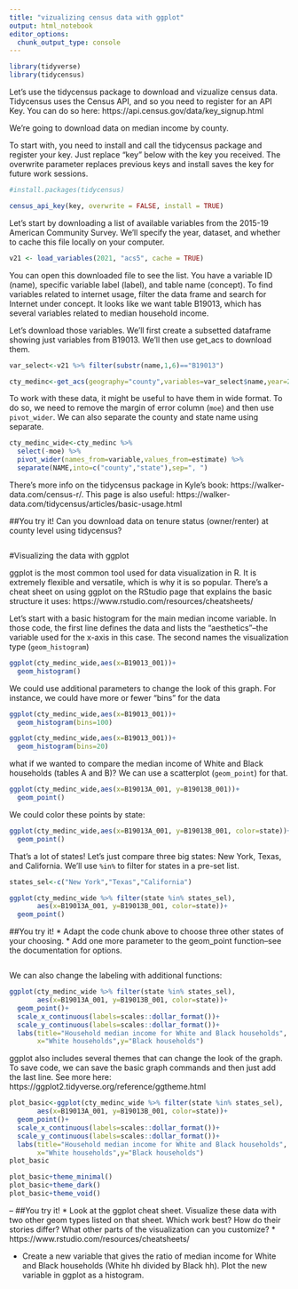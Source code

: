 ```yaml
---
title: "vizualizing census data with ggplot"
output: html_notebook
editor_options: 
  chunk_output_type: console
---
```


```r
library(tidyverse)
library(tidycensus)
```

Let's use the tidycensus package to download and vizualize census data. Tidycensus uses the Census API, and so you need to register for an API Key. You can do so here: https://api.census.gov/data/key_signup.html

We're going to download data on median income by county.

To start with, you need to install and call the tidycensus package and register your key. Just replace "key" below with the key you received. The overwrite parameter replaces previous keys and install saves the key for future work sessions.

```r
#install.packages(tidycensus)

census_api_key(key, overwrite = FALSE, install = TRUE)
```

Let's start by downloading a list of available variables from the 2015-19 American Community Survey. We'll specify the year, dataset, and whether to cache this file locally on your computer.

```r
v21 <- load_variables(2021, "acs5", cache = TRUE)
```

You can open this downloaded file to see the list. You have a variable ID (name), specific variable label (label), and table name (concept). To find variables related to internet usage, filter the data frame and search for Internet under concept. It looks like we want table B19013, which has several variables related to median household income. 

Let's download those variables. We'll first create a subsetted dataframe showing just variables from B19013. We'll then use get_acs to download them.

```r
var_select<-v21 %>% filter(substr(name,1,6)=="B19013")

cty_medinc<-get_acs(geography="county",variables=var_select$name,year=2021)
```

To work with these data, it might be useful to have them in wide format. To do so, we need to remove the margin of error column (`moe`) and then use `pivot_wider`. We can also separate the county and state name using separate.

```r
cty_medinc_wide<-cty_medinc %>%
  select(-moe) %>%
  pivot_wider(names_from=variable,values_from=estimate) %>%
  separate(NAME,into=c("county","state"),sep=", ")
```

There's more info on the tidycensus package in Kyle's book: https://walker-data.com/census-r/. This page is also useful: https://walker-data.com/tidycensus/articles/basic-usage.html

##You try it!
Can you download data on tenure status (owner/renter)  at county level using tidycensus?

```r

```



#Visualizing the data with ggplot

ggplot is the most common tool used for data visualization in R. It is extremely flexible and versatile, which is why it is so popular. There's a cheat sheet on using ggplot on the RStudio page that explains the basic structure it uses: https://www.rstudio.com/resources/cheatsheets/

Let's start with a basic histogram for the main median income variable. In those code, the first line defines the data and lists the "aesthetics"--the variable used for the x-axis in this case. The second names the visualization type (`geom_histogram`)

```r
ggplot(cty_medinc_wide,aes(x=B19013_001))+
  geom_histogram()
```

We could use additional parameters to change the look of this graph. For instance, we could have more or fewer "bins" for the data

```r
ggplot(cty_medinc_wide,aes(x=B19013_001))+
  geom_histogram(bins=100)

ggplot(cty_medinc_wide,aes(x=B19013_001))+
  geom_histogram(bins=20)
```

what if we wanted to compare the median income of White and Black households (tables A and B)? We can use a scatterplot (`geom_point`) for that.

```r
ggplot(cty_medinc_wide,aes(x=B19013A_001, y=B19013B_001))+
  geom_point()
```

We could color these points by state:

```r
ggplot(cty_medinc_wide,aes(x=B19013A_001, y=B19013B_001, color=state))+
  geom_point()
```

That's a lot of states! Let's just compare three big states: New York, Texas, and California. We'll use `%in%` to filter for states in a pre-set list. 

```r
states_sel<-c("New York","Texas","California")

ggplot(cty_medinc_wide %>% filter(state %in% states_sel),
       aes(x=B19013A_001, y=B19013B_001, color=state))+
  geom_point()
```

##You try it!
* Adapt the code chunk above to choose three other states of your choosing. 
* Add one more parameter to the geom_point function--see the documentation for options.

```r

```


We can also change the labeling with additional functions:

```r
ggplot(cty_medinc_wide %>% filter(state %in% states_sel),
       aes(x=B19013A_001, y=B19013B_001, color=state))+
  geom_point()+
  scale_x_continuous(labels=scales::dollar_format())+
  scale_y_continuous(labels=scales::dollar_format())+
  labs(title="Household median income for White and Black households",
       x="White households",y="Black households")
```

ggplot also includes several themes that can change the look of the graph. To save code, we can save the basic graph commands and then just add the last line. See more here: https://ggplot2.tidyverse.org/reference/ggtheme.html

```r
plot_basic<-ggplot(cty_medinc_wide %>% filter(state %in% states_sel),
       aes(x=B19013A_001, y=B19013B_001, color=state))+
  geom_point()+
  scale_x_continuous(labels=scales::dollar_format())+
  scale_y_continuous(labels=scales::dollar_format())+
  labs(title="Household median income for White and Black households",
       x="White households",y="Black households")
plot_basic

plot_basic+theme_minimal()
plot_basic+theme_dark()
plot_basic+theme_void()
```

--
##You try it!
* Look at the ggplot cheat sheet. Visualize these data with two other geom types listed on that sheet. Which work best? How do their stories differ? What other parts of the visualization can you customize?
    * https://www.rstudio.com/resources/cheatsheets/

* Create a new variable that gives the ratio of median income for White and Black households (White hh divided by Black hh). Plot the new variable in ggplot as a histogram.

```r

```

